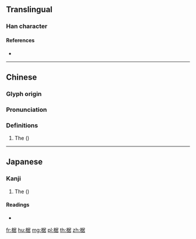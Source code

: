 {{character info/new}}
==Translingual==

===Han character===
{{Han char|rn=75|rad=木|as=08|sn=12|four=47964|canj=DSJR|ids=⿰木居}}

====References====
* {{Han ref|kx=0536.130|dkj=15026|dj=0924.040|hdz=21240.040|uh=6910|ud=26896|bh=D9B9|bd=55737}}

----

==Chinese==
{{zh-forms}}

===Glyph origin===
{{Han etym}}

===Pronunciation===
{{zh-pron
|m=jū
|c=geoi1
|mc=y
|oc=y
|ma=
|cat=pn
}}

===Definitions===
{{zh-hanzi}}

# The {{vern|Japanese zelkova}} ({{taxlink|Zelkova serrata|species|noshow=1|ver=170110}})

----

==Japanese==

===Kanji===
{{ja-kanji|grade=uc|rs=木08}}

# The {{vern|Japanese zelkova}} ({{taxlink|Zelkova serrata|species|noshow=1|ver=170110}})

====Readings====
* {{ja-readings|on=[[きょ]] (kyo), [[こ]] (ko)|kun=[[まがき]] (magaki)}}

[[fr:椐]]
[[hu:椐]]
[[mg:椐]]
[[pl:椐]]
[[th:椐]]
[[zh:椐]]
